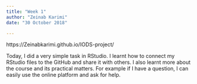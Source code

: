 ```yaml
---
title: "Week 1"
author: "Zeinab Karimi"
date: "30 October 2018"

---
```


https://Zeinabkarimi.github.io/IODS-project/

Today, I did a very simple task in RStudio. I learnt how to connect my RStudio files to the GitHub and share it with others. I also learnt more about the course and its practical matters. For example if I have a question, I can easily use the online platform and ask for help.
